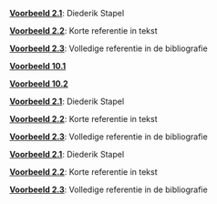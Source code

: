\providecommand{\Pageref}[1]{\hfill p.\pageref{#1}}
 [**Voorbeeld 2.1**](bronnen.qmd#diederik-stapel): Diederik Stapel\Pageref{diederik-stapel}

 [**Voorbeeld 2.2**](bronnen.qmd#korte-referentie-in-tekst): Korte referentie in tekst\Pageref{korte-referentie-in-tekst}

 [**Voorbeeld 2.3**](bronnen.qmd#volledige-referentie-in-de-bibliografie): Volledige referentie in de bibliografie\Pageref{volledige-referentie-in-de-bibliografie}

 [**Voorbeeld 10.1**](tool-data-analyse.qmd#Example-10.1)\Pageref{Example-10.1}

 [**Voorbeeld 10.2**](tool-data-analyse.qmd#Example-10.2)\Pageref{Example-10.2}

 [**Voorbeeld 2.1**](bronnen.qmd#diederik-stapel): Diederik Stapel\Pageref{diederik-stapel}

 [**Voorbeeld 2.2**](bronnen.qmd#korte-referentie-in-tekst): Korte referentie in tekst\Pageref{korte-referentie-in-tekst}

 [**Voorbeeld 2.3**](bronnen.qmd#volledige-referentie-in-de-bibliografie): Volledige referentie in de bibliografie\Pageref{volledige-referentie-in-de-bibliografie}

 [**Voorbeeld 2.1**](bronnen.qmd#diederik-stapel): Diederik Stapel\Pageref{diederik-stapel}

 [**Voorbeeld 2.2**](bronnen.qmd#korte-referentie-in-tekst): Korte referentie in tekst\Pageref{korte-referentie-in-tekst}

 [**Voorbeeld 2.3**](bronnen.qmd#volledige-referentie-in-de-bibliografie): Volledige referentie in de bibliografie\Pageref{volledige-referentie-in-de-bibliografie}
